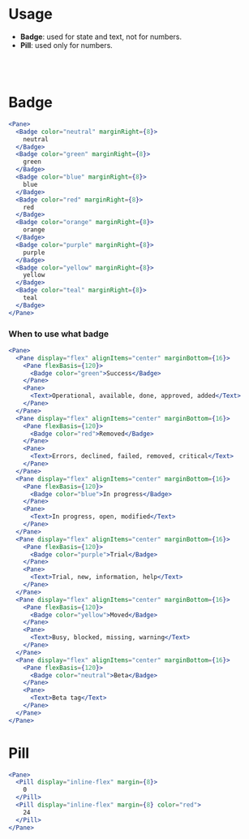 # Usage
- **Badge**: used for state and text, not for numbers.
- **Pill**: used only for numbers.

<br />
<br />

# Badge
```jsx
<Pane>
  <Badge color="neutral" marginRight={8}>
    neutral
  </Badge>
  <Badge color="green" marginRight={8}>
    green
  </Badge>
  <Badge color="blue" marginRight={8}>
    blue
  </Badge>
  <Badge color="red" marginRight={8}>
    red
  </Badge>
  <Badge color="orange" marginRight={8}>
    orange
  </Badge>
  <Badge color="purple" marginRight={8}>
    purple
  </Badge>
  <Badge color="yellow" marginRight={8}>
    yellow
  </Badge>
  <Badge color="teal" marginRight={8}>
    teal
  </Badge>
</Pane>
```

### When to use what badge
```jsx
<Pane>
  <Pane display="flex" alignItems="center" marginBottom={16}>
    <Pane flexBasis={120}>
      <Badge color="green">Success</Badge>
    </Pane>
    <Pane>
      <Text>Operational, available, done, approved, added</Text>
    </Pane>
  </Pane>
  <Pane display="flex" alignItems="center" marginBottom={16}>
    <Pane flexBasis={120}>
      <Badge color="red">Removed</Badge>
    </Pane>
    <Pane>
      <Text>Errors, declined, failed, removed, critical</Text>
    </Pane>
  </Pane>
  <Pane display="flex" alignItems="center" marginBottom={16}>
    <Pane flexBasis={120}>
      <Badge color="blue">In progress</Badge>
    </Pane>
    <Pane>
      <Text>In progress, open, modified</Text>
    </Pane>
  </Pane>
  <Pane display="flex" alignItems="center" marginBottom={16}>
    <Pane flexBasis={120}>
      <Badge color="purple">Trial</Badge>
    </Pane>
    <Pane>
      <Text>Trial, new, information, help</Text>
    </Pane>
  </Pane>
  <Pane display="flex" alignItems="center" marginBottom={16}>
    <Pane flexBasis={120}>
      <Badge color="yellow">Moved</Badge>
    </Pane>
    <Pane>
      <Text>Busy, blocked, missing, warning</Text>
    </Pane>
  </Pane>
  <Pane display="flex" alignItems="center" marginBottom={16}>
    <Pane flexBasis={120}>
      <Badge color="neutral">Beta</Badge>
    </Pane>
    <Pane>
      <Text>Beta tag</Text>
    </Pane>
  </Pane>
</Pane>
```


# Pill
```jsx
<Pane>
  <Pill display="inline-flex" margin={8}>
    0
  </Pill>
  <Pill display="inline-flex" margin={8} color="red">
    24
  </Pill>
</Pane>
```
